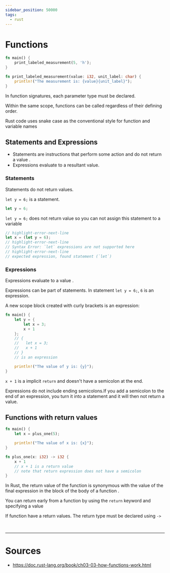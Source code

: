 ```yaml
---
sidebar_position: 50000
tags:
  - rust
---
```


# Functions

```rust title= showLineNumbers
fn main() {
    print_labeled_measurement(5, 'h');
}

fn print_labeled_measurement(value: i32, unit_label: char) {
    println!("The measurement is: {value}{unit_label}");
}
```

<Admonition type="note" title="note">

In function signatures, each <Color color="var(--secondary-font-color)"> parameter type </Color> must be declared.

</Admonition>

<Admonition type="note" title="note">

Within the same scope, functions can be called regardless of their defining order.

</Admonition>

<Admonition type="info" title="info">

Rust code uses snake case as the conventional style for function and variable names

</Admonition>

## Statements and Expressions

- Statements are instructions that perform some action and <Color color="var(--secondary-font-color)"> do not return a value </Color>.
- Expressions evaluate to a resultant value.

### Statements

Statements do not return values.

`let y = 6;` is a statement.

```rust title=
let y = 6;
```

`let y = 6;` does not return value so you can not assign this statement to a variable

```rust title=
// highlight-error-next-line
let x = (let y = 6);
// highlight-error-next-line
// Syntax Error: `let` expressions are not supported here
// highlight-error-next-line
// expected expression, found statement (`let`)
```

### Expressions

Expressions evaluate <Color color="var(--primary-font-color)"> to </Color> <Color color="var(--secondary-font-color)"> a value </Color>.

Expressions can be part of statements. In statement `let y = 6;`, `6` is an expression.

A new scope block created with curly brackets is an expression:

```rust title= showLineNumbers
fn main() {
    let y = {
        let x = 3;
        x + 1
    };
    // {
    //   let x = 3;
    //   x + 1
    // }
    // is an expression

    println!("The value of y is: {y}");
}
```

<Admonition type="note" title="note">

`x + 1` is a implicit `return` and doesn't have a semicolon at the end.

Expressions do not include ending semicolons.If you add a semicolon to the end of an expression, you turn it into a statement and it will then not return a value.

</Admonition>

## Functions with return values

```rust title= showLineNumbers
fn main() {
    let x = plus_one(5);

    println!("The value of x is: {x}");
}

fn plus_one(x: i32) -> i32 {
    x + 1
    // x + 1 is a return value
    // note that return expression does not have a semicolon
}
```

In Rust, the return value of the function is synonymous with the value of the <Color color="var(--secondary-font-color)"> final expression in the block of the body of a function </Color>.

You can return early from a function by using the `return` keyword and specifying a value

<Admonition type="note" title="note">

If function have a return values. The return type must be declared using `->`

</Admonition>

<br />

---

# Sources

- https://doc.rust-lang.org/book/ch03-03-how-functions-work.html
